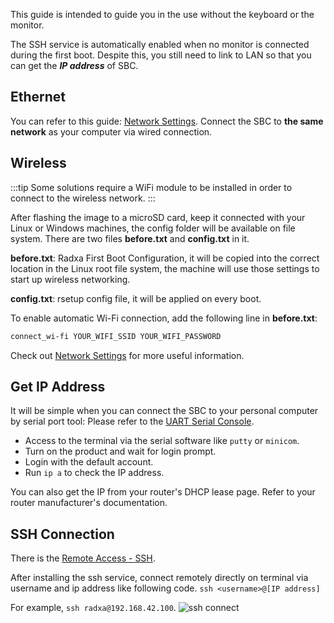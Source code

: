 This guide is intended to guide you in the use without the keyboard or the monitor.

The SSH service is automatically enabled when no monitor is connected during the first boot. Despite this, you still need to link to LAN so that you can get the **_IP address_** of SBC.

## Ethernet

You can refer to this guide: <a href={props.network}>Network Settings</a>.
Connect the SBC to **the same network** as your computer via wired connection.

## Wireless

:::tip
Some solutions require a WiFi module to be installed in order to connect to the wireless network.
:::

After flashing the image to a microSD card, keep it connected with your Linux or Windows machines, the config folder will be available on file system. There are two files **before.txt** and **config.txt** in it.

**before.txt**: Radxa First Boot Configuration, it will be copied into the correct location in the Linux root file system, the machine will use those settings to start up wireless networking.

**config.txt**: rsetup config file, it will be applied on every boot.

To enable automatic Wi-Fi connection, add the following line in **before.txt**:

```bash
connect_wi-fi YOUR_WIFI_SSID YOUR_WIFI_PASSWORD
```

Check out <a href={props.network}>Network Settings</a> for more useful information.

## Get IP Address

It will be simple when you can connect the SBC to your personal computer by serial port tool:
Please refer to the <a href={props.serial} >UART Serial Console</a>.

- Access to the terminal via the serial software like `putty` or `minicom`.
- Turn on the product and wait for login prompt.
- Login with the default account.
- Run `ip a` to check the IP address.

You can also get the IP from your router's DHCP lease page. Refer to your router manufacturer's documentation.

## SSH Connection

There is the <a href={props.remote_ssh}> Remote Access - SSH</a>.

After installing the ssh service, connect remotely directly on terminal via username and ip address like following code.
`ssh <username>@[IP address]`

For example, `ssh radxa@192.168.42.100`.
![ssh connect](/img/configuration/ssh-connect.webp)
